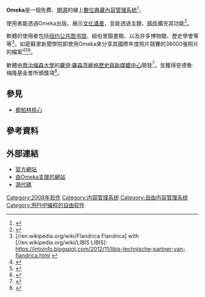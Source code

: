 {{Infobox software
| name                   = Omeka
| logo        = <!-- 檔案不存在 [[File:OmekaLogoRed.jpg.gif|250px]] ，可從英文維基百科取得 -->
| caption      = Omeka logo
| developer              = [[喬治梅森大學|喬治梅森大學]][[羅伊·羅森茨維格歷史與新媒體中心|羅伊·羅森茨維格歷史與新媒體中心]]
| released               = {{Start date|2008|2|21}}
| latest release version = 2.4
| latest release date    = {{Start date and age|2016|01|21}}
| programming language   = [[PHP|PHP]]
| operating system       = [[LAMP_(software_bundle)|LAMP]]
| language               = 英語等等。
| genre                  = [[Content_Management_System|Content Management System]]
| license                = [[General_Public_License|GPL]]
| website                = [http://www.omeka.org/ Omeka]
}}

'''Omeka'''是一個免費、[[开放源代码|開源]]的線上[[數位典藏|數位典藏]][[內容管理系統|內容管理系統]]<ref>{{Cite journal|title=Introducing Omeka|url=http://mars.gmu.edu/handle/1920/6089|author=Cohen Dan|date=2008-02-20|accessdate=2016-08-07|journal=|archive-url=https://web.archive.org/web/20190510101143/http://mars.gmu.edu/handle/1920/6089|archive-date=2019-05-10|dead-url=yes}}</ref>，

使用者能透過Omeka出版、展示[[文化遺產|文化遺產]]，並能透過主題、[[插件|插件]]擴充其功能<ref>{{Cite web |url=http://programminghistorian.org/lessons/creating-an-omeka-exhibit |title=存档副本 |accessdate=2017-01-27 |archive-date=2017-02-27 |archive-url=https://web.archive.org/web/20170227195516/http://programminghistorian.org/lessons/creating-an-omeka-exhibit |dead-url=no }}</ref>。

軟體的使用者包括[[纽约公共图书馆|纽约公共图书馆]]、紐伯里圖書館、以及許多博物館、歷史學會等等<ref>[//en.wikipedia.org/wiki/Flandrica Flandrica] with [//en.wikipedia.org/wiki/LIBIS LIBIS]: https://intoinfo.blogspot.com/2012/11/libis-technische-partner-van-flandrica.html {{Wayback|url=https://intoinfo.blogspot.com/2012/11/libis-technische-partner-van-flandrica.html |date=20190516103953 }}</ref>，如密蘇里新聞學院即使用Omeka來分享其國際年度照片競賽的38000張照片的檔案<ref>{{Cite web|url=http://archive.poyi.org/|title=POYi Archive|accessdate=2009-01-07|work=Donald W. Reynolds Journalism Institute at the Missouri School of Journalism|archive-date=2011-07-18|archive-url=https://web.archive.org/web/20110718094501/http://archive.poyi.org/|dead-url=no}}</ref><ref>{{cite web |last1=Leblanc |first1=Elina |title=Omeka et Scholarly Editions |journal=FonteGaiaBlog |url=http://fontegaia.hypotheses.org/1781 |language=fr |accessdate=2017-01-27 |archive-date=2016-08-22 |archive-url=https://web.archive.org/web/20160822090207/http://fontegaia.hypotheses.org/1781 |dead-url=no }}</ref><ref>{{cite journal |last1=Sidman |first1=Angela |last2=Reiss |first2=Kevin |last3=Kucsma |first3=Jason |title=Using Omeka to Build Digital Collections: The METRO Case Study |journal=D-Lib Magazine |date=2010 |volume=16 |issue=3-4 |pages=2 |url=https://dialnet.unirioja.es/servlet/articulo?codigo=3742756 |issn=1082-9873 |access-date=2017-01-27 |archive-date=2017-07-31 |archive-url=https://web.archive.org/web/20170731232554/https://dialnet.unirioja.es/servlet/articulo?codigo=3742756 |dead-url=no }}</ref>。

軟體由[[喬治梅森大學|喬治梅森大學]]的[[羅伊·羅森茨維格歷史與新媒體中心|羅伊·羅森茨維格歷史與新媒體中心]]開發<ref>{{cite journal |last1=Morton |first1=A. |title=Digital Tools: Zotero and Omeka |journal=Journal of American History |date=2011-11-29 |volume=98 |issue=3 |pages=952–953 |doi=10.1093/jahist/jar520}}</ref>，並獲得安德魯·梅隆基金會所頒獎項<ref>{{Cite web|url=http://matc.mellon.org/press-release|title=Recipients of Third Annual Mellon Awards for Technology Collaboration Announce|accessdate=2009-01-07|date=2008-12-08|work=The Andrew W. Mellon Foundation|deadurl=yes|archiveurl=https://web.archive.org/web/20081229035940/http://matc.mellon.org/press-release|archivedate=2008-12-29}}</ref>。

== 參見 ==
* [[都柏林核心|都柏林核心]]

== 參考資料 ==
{{Reflist}}

== 外部連結 ==
* [http://www.omeka.org 官方網站]{{Wayback|url=http://www.omeka.org/ |date=20170127130006 }}
* [http://omeka.org/codex/View_Sites_Powered_by_Omeka 由Omeka支援的網站]{{Wayback|url=http://omeka.org/codex/View_Sites_Powered_by_Omeka |date=20170203221351 }}
* [https://github.com/omeka/Omeka 源代碼]{{Wayback|url=https://github.com/omeka/Omeka |date=20160727014115 }}

[[Category:2008年软件|Category:2008年软件]]
[[Category:内容管理系统|Category:内容管理系统]]
[[Category:自由内容管理系统|Category:自由内容管理系统]]
[[Category:用PHP编程的自由软件|Category:用PHP编程的自由软件]]